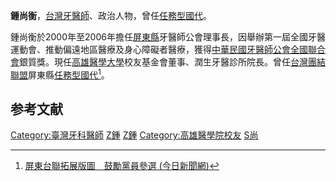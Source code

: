 '''鍾尚衡'''{{bd||||}}，[[台灣|台灣]][[牙醫師|牙醫師]]、政治人物，曾任[[任務型國代|任務型國代]]。

鍾尚衡於2000年至2006年擔任[[屏東縣|屏東縣]]牙醫師公會理事長，因舉辦第一屆全國牙醫運動會、推動偏遠地區醫療及身心障礙者醫療，獲得[[中華民國牙醫師公會全國聯合會|中華民國牙醫師公會全國聯合會]]銀質獎。現任[[高雄醫學大學|高雄醫學大學]]校友基金會董事、潤生牙醫診所院長。曾任[[台灣團結聯盟|台灣團結聯盟]]屏東縣[[任務型國代|任務型國代]]<ref>[http://www.nownews.com/2005/05/21/301-1793346.htm 屏東台聯拓展版圖　鼓勵黨員參選 (今日新聞網)]</ref>。

== 参考文献 ==
<div class="references-small">
<references></references>
</div>

{{任務型國民大會代表}}
{{Authority control}}

[[Category:臺灣牙科醫師|Category:臺灣牙科醫師]]
[[Category:任務型國民大會代表|Z鍾]]
[[Category:台灣團結聯盟黨員|Z鍾]]
[[Category:高雄醫學院校友|Category:高雄醫學院校友]]
[[Category:鍾姓|S尚]]